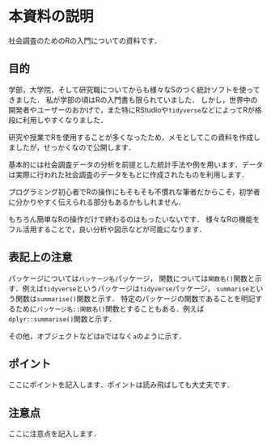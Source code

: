 # 本資料の説明 {.unnumbered}

社会調査のためのRの入門についての資料です．

## 目的

学部，大学院，そして研究職についてからも様々なSのつく統計ソフトを使ってきました．
私が学部の頃はRの入門書も限られていました．
しかし，世界中の開発者やユーザーのおかげで，また特にRStudioや`tidyverse`などによってRが格段に利用しやすくなりました．

研究や授業でRを使用することが多くなったため，メモとしてこの資料を作成しましたが，せっかくなので公開します．

基本的には社会調査データの分析を前提とした統計手法や例を用います．データは実際に行われた社会調査のデータをもとに作成されたものを利用します．

プログラミング初心者でRの操作にもそもそも不慣れな筆者だからこそ，初学者に分かりやすく伝えられる部分もあるかもしれません．

もちろん簡単なRの操作だけで終わるのはもったいないです．
様々なRの機能をフル活用することで，良い分析や図示などが可能になります．



## 表記上の注意

パッケージについては`パッケージ名`パッケージ，
関数については`関数名()`関数と示す．例えば`tidyverse`というパッケージは`tidyverse`パッケージ，
`summarise`という関数は`summarise()`関数と示す．
特定のパッケージの関数であることを明記するために`パッケージ名::関数名()`関数とすることもある．例えば`dplyr::summarise()`関数と示す．

その他，オブジェクトなどはaではなく`a`のように示す．

::: {.callout-tip}
## ポイント
ここにポイントを記入します．ポイントは読み飛ばしても大丈夫です．
:::

::: {.callout-warning}
## 注意点
ここに注意点を記入します．
:::


